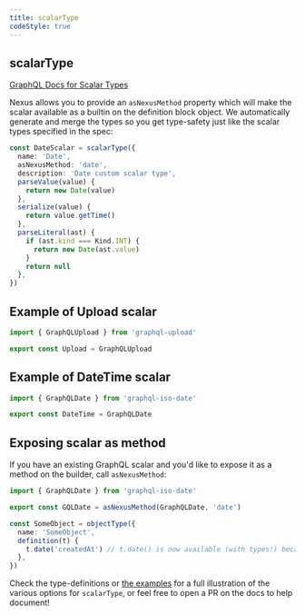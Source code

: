```yaml
---
title: scalarType
codeStyle: true
---
```


## scalarType

[GraphQL Docs for Scalar Types](https://graphql.org/learn/schema/#scalar-types)

Nexus allows you to provide an `asNexusMethod` property which will make the scalar available as a builtin on the definition block object. We automatically generate and merge the types so you get type-safety just like the scalar types specified in the spec:

```ts
const DateScalar = scalarType({
  name: 'Date',
  asNexusMethod: 'date',
  description: 'Date custom scalar type',
  parseValue(value) {
    return new Date(value)
  },
  serialize(value) {
    return value.getTime()
  },
  parseLiteral(ast) {
    if (ast.kind === Kind.INT) {
      return new Date(ast.value)
    }
    return null
  },
})
```

## Example of Upload scalar

```ts
import { GraphQLUpload } from 'graphql-upload'

export const Upload = GraphQLUpload
```

## Example of DateTime scalar

```ts
import { GraphQLDate } from 'graphql-iso-date'

export const DateTime = GraphQLDate
```

## Exposing scalar as method

If you have an existing GraphQL scalar and you'd like to expose it as a method on the builder, call `asNexusMethod`:

```ts
import { GraphQLDate } from 'graphql-iso-date'

export const GQLDate = asNexusMethod(GraphQLDate, 'date')
```

```ts
const SomeObject = objectType({
  name: 'SomeObject',
  definition(t) {
    t.date('createdAt') // t.date() is now available (with types!) because of `asNexusMethod`
  },
})
```

Check the type-definitions or [the examples](https://github.com/graphql-nexus/schema/tree/develop/examples) for a full illustration of the various options for `scalarType`, or feel free to open a PR on the docs to help document!
